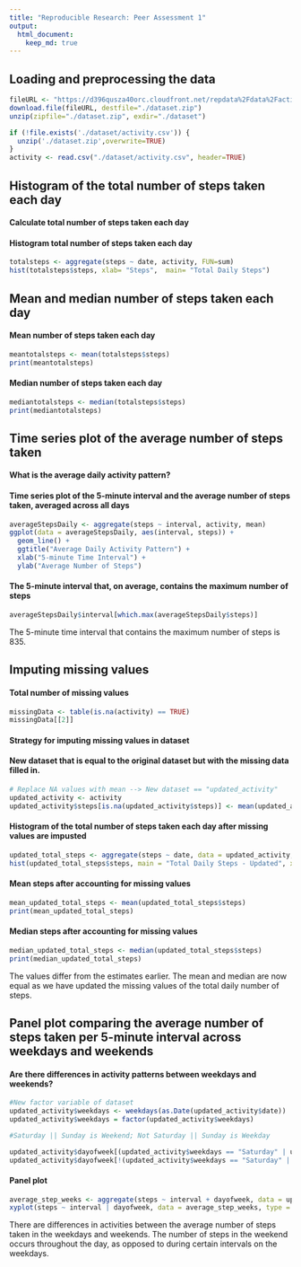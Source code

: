 ```yaml
---
title: "Reproducible Research: Peer Assessment 1"
output: 
  html_document:
    keep_md: true
---
```


## Loading and preprocessing the data
```r
fileURL <- "https://d396qusza40orc.cloudfront.net/repdata%2Fdata%2Factivity.zip"
download.file(fileURL, destfile="./dataset.zip")
unzip(zipfile="./dataset.zip", exdir="./dataset")

if (!file.exists('./dataset/activity.csv')) {
  unzip('./dataset.zip',overwrite=TRUE)
}
activity <- read.csv("./dataset/activity.csv", header=TRUE)
```

## Histogram of the total number of steps taken each day
#### Calculate total number of steps taken each day
#### Histogram total number of steps taken each day
```r
totalsteps <- aggregate(steps ~ date, activity, FUN=sum)
hist(totalsteps$steps, xlab= "Steps",  main= "Total Daily Steps")
```

## Mean and median number of steps taken each day

#### Mean number of steps taken each day
```r
meantotalsteps <- mean(totalsteps$steps)
print(meantotalsteps)
``` 

#### Median number of steps taken each day
```r
mediantotalsteps <- median(totalsteps$steps)
print(mediantotalsteps)
```

## Time series plot of the average number of steps taken
#### What is the average daily activity pattern?
#### Time series plot of the 5-minute interval and the average number of steps taken, averaged across all days

```r
averageStepsDaily <- aggregate(steps ~ interval, activity, mean)
ggplot(data = averageStepsDaily, aes(interval, steps)) +
  geom_line() +
  ggtitle("Average Daily Activity Pattern") +
  xlab("5-minute Time Interval") +
  ylab("Average Number of Steps")
````

#### The 5-minute interval that, on average, contains the maximum number of steps
```r
averageStepsDaily$interval[which.max(averageStepsDaily$steps)]
```
The 5-minute time interval that contains the maximum number of steps is 835.

## Imputing missing values

#### Total number of missing values
```r
missingData <- table(is.na(activity) == TRUE)
missingData[[2]]
```

#### Strategy for imputing missing values in dataset
#### New dataset that is equal to the original dataset but with the missing data filled in.
```r
# Replace NA values with mean --> New dataset == "updated_activity"
updated_activity <- activity
updated_activity$steps[is.na(updated_activity$steps)] <- mean(updated_activity$steps, na.rm = T)
```

#### Histogram of the total number of steps taken each day after missing values are impusted
```r
updated_total_steps <- aggregate(steps ~ date, data = updated_activity, sum)
hist(updated_total_steps$steps, main = "Total Daily Steps - Updated", xlab = "Steps")
```

#### Mean steps after accounting for missing values
```r
mean_updated_total_steps <- mean(updated_total_steps$steps)
print(mean_updated_total_steps)
```

#### Median steps after accounting for missing values
```r
median_updated_total_steps <- median(updated_total_steps$steps)
print(median_updated_total_steps)
```

The values differ from the estimates earlier. The mean and median are now equal as we have updated the missing values of the total daily number of steps. 

## Panel plot comparing the average number of steps taken per 5-minute interval across weekdays and weekends

#### Are there differences in activity patterns between weekdays and weekends?

```r
#New factor variable of dataset
updated_activity$weekdays <- weekdays(as.Date(updated_activity$date))
updated_activity$weekdays = factor(updated_activity$weekdays)

#Saturday || Sunday is Weekend; Not Saturday || Sunday is Weekday

updated_activity$dayofweek[(updated_activity$weekdays == "Saturday" | updated_activity$weekdays == "Sunday")] <- "weekend"
updated_activity$dayofweek[!(updated_activity$weekdays == "Saturday" | updated_activity$weekdays == "Sunday")] <- "weekdays"
```

#### Panel plot
```r
average_step_weeks <- aggregate(steps ~ interval + dayofweek, data = updated_activity, mean)
xyplot(steps ~ interval | dayofweek, data = average_step_weeks, type = "l", layout = c(1, 2), xlab = "Interval", ylab = "Number of steps", main = "Average Number of Steps Among Weekdays and Weekends")
```

There are differences in activities between the average number of steps taken in the weekdays and weekends. The number of steps in the weekend occurs throughout the day, as opposed to during certain intervals on the weekdays. 
